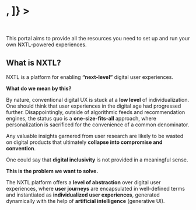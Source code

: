 <h1
  className="nx-flex nx-items-center nx-mt-2 nx-text-4xl nx-font-bold nx-tracking-tight nx-text-slate-900 dark:nx-text-slate-100"
  children={[
    "NXTL Documentation Portal",
    <img
      src="/levels.png"
      width="256"
      style={{
        marginLeft: "-50px",
        filter:
          "drop-shadow(0 2.5px 2px rgb(0 0 0 / 0.16)) drop-shadow(0 1px 0.75px rgb(0 0 0 / 0.4)) sepia(1) hue-rotate(11.25deg) drop-shadow(0 0 20px #fff000c0)",
      }}
    />,
  ]}
></h1>

<br />

This portal aims to provide all the resources you need to set up and run your own NXTL-powered experiences.

## What is NXTL?

NXTL is a platform for enabling **“next-level”** digital user experiences.

**What do we mean by this?**

By nature, conventional digital UX is stuck at a **low level** of individualization. One should think that user experiences in the digital age had progressed further. Disappointingly, outside of algorithmic feeds and recommendation engines, the status quo is a **one-size-fits-all** approach, where personalization is sacrificed for the convenience of a common denominator.

Any valuable insights garnered from user research are likely to be wasted on digital products that ultimately **collapse into compromise and convention**.

One could say that **digital inclusivity** is not provided in a meaningful sense.

**This is the problem we want to solve.**

The NXTL platform offers a **level of abstraction** over digital user experiences, where **user journeys** are encapsulated in well-defined terms and instantiated as **individualized user experiences**, generated dynamically with the help of **artificial intelligence** (generative UI).
